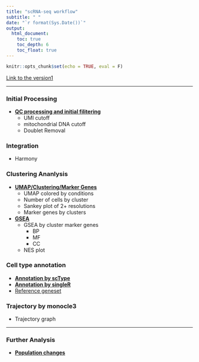 ```yaml
---
title: "scRNA-seq workflow"
subtitle: " "
date: "`r format(Sys.Date())`"
output:
  html_document:
    toc: true
    toc_depth: 6
    toc_float: true
---
```


```r
knitr::opts_chunk$set(echo = TRUE, eval = F)
```

[Link to the version1](https://sung2021.github.io/samplePages/scRNAseq.html)  <br>
<hr>

### Initial Processing  

* [**QC processing and initial filitering**](https://sung2021.github.io/works.io/samples/processing/scRNA_preprocessing.html)
  * UMI cutoff
  * mitochondrial DNA cutoff
  * Doublet Removal

### Integration

  * Harmony
  
### Clustering Ananlysis 

  * [**UMAP/Clustering/Marker Genes**](scRNA/scRNA_UMAP.html)
    * UMAP colored by conditions
    * Number of cells by cluster
    * Sankey plot of 2+ resolutions 
    * Marker genes by clusters
  * [**GSEA**](scRNA/Daiichi2024_30342.24.05.11.clusterGSEA.html)
    * GSEA by cluster marker genes
      * BP
      * MF
      * CC
    * NES plot

### Cell type annotation  

<!-- &nbsp;&nbsp;&nbsp;&nbsp;Immune cell type -->
 
  
  * [**Annotation by scType**](scRNA/scRNA_scType.html)
  * [**Annotation by singleR**](scRNA/scRNA_singleR.html)
  * [Reference geneset](scRNA/annotation_reference.html)
  <!-- * [**Manual Annotation**](scRNA/Daiichi2024_30342.24.05.12.suggestedAnnotation.html)    -->

### Trajectory by monocle3
  * Trajectory graph

<hr>

### Further Analysis  

  * [**Population changes**](scRNA/Daiichi2024_30342.24.05.12.analysis_population.html)
  
<br><br><br><br><br>